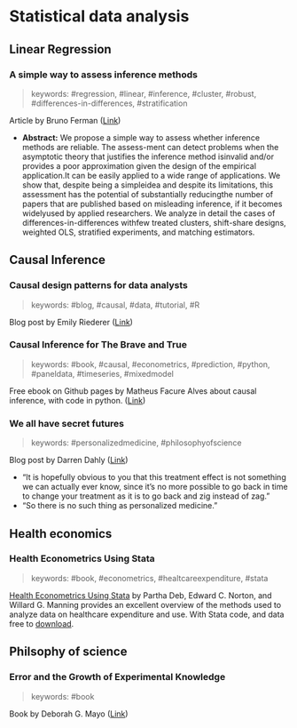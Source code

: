 # Statistical data analysis {#sda}

## Linear Regression

### A simple way to assess inference methods

> keywords: #regression, #linear, #inference, #cluster, #robust,  #differences-in-differences, #stratification

Article by Bruno Ferman ([Link](https://arxiv.org/pdf/1912.08772.pdf))

* **Abstract:** We propose a simple way to assess whether inference methods are reliable.  The assess-ment can detect problems when the asymptotic theory that justifies the inference method isinvalid and/or provides a poor approximation given the design of the empirical application.It can be easily applied to a wide range of applications.  We show that, despite being a simpleidea and despite its limitations, this assessment has the potential of substantially reducingthe number of papers that are published based on misleading inference, if it becomes widelyused by applied researchers.  We analyze in detail the cases of differences-in-differences withfew treated clusters, shift-share designs, weighted OLS, stratified experiments, and matching estimators.

## Causal Inference

### Causal design patterns for data analysts

> keywords: #blog, #causal, #data, #tutorial, #R

Blog post by Emily Riederer ([Link](https://emilyriederer.netlify.app/post/causal-design-patterns/?s=09))

### Causal Inference for The Brave and True

> keywords: #book, #causal, #econometrics, #prediction, #python, #paneldata, #timeseries, #mixedmodel

Free ebook on Github pages by Matheus Facure Alves about causal inference, with code in python. ([Link](https://matheusfacure.github.io/python-causality-handbook/landing-page.html))

### We all have secret futures

> keywords: #personalizedmedicine, #philosophyofscience

Blog post by Darren Dahly ([Link](https://mdsr-book.github.io/mdsr2e/))

* "It is hopefully obvious to you that this treatment effect is not something we can actually ever know, since it’s no more possible to go back in time to change your treatment as it is to go back and zig instead of zag."
* "So there is no such thing as personalized medicine."

## Health economics

### Health Econometrics Using Stata

> keywords: #book, #econometrics, #healtcareexpenditure, #stata

[Health Econometrics Using Stata](https://www.stata.com/bookstore/health-econometrics-using-stata/) by Partha Deb, Edward C. Norton, and Willard G. Manning provides an excellent overview of the methods used to analyze data on healthcare expenditure and use. With Stata code, and data free to [download](https://www.stata-press.com/data/heus.html).

## Philsophy of science

### Error and the Growth of Experimental Knowledge

> keywords: #book

Book by Deborah G. Mayo ([Link](https://errorstatistics.files.wordpress.com/2020/10/egek-pdf-red.pdf))
